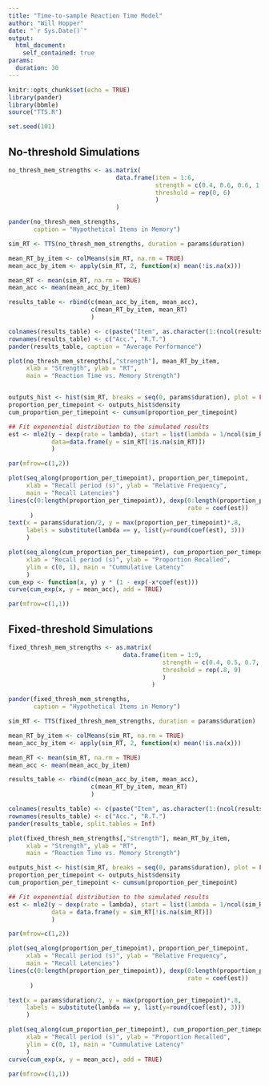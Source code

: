 ```yaml
---
title: "Time-to-sample Reaction Time Model"
author: "Will Hopper"
date: "`r Sys.Date()`"
output:
  html_document:
    self_contained: true
params:
  duration: 30
---
```


```r
knitr::opts_chunk$set(echo = TRUE)
library(pander)
library(bbmle)
source("TTS.R")
```

```r
set.seed(101)
```

## No-threshold Simulations
```r
no_thresh_mem_strengths <- as.matrix(
                              data.frame(item = 1:6,
                                         strength = c(0.4, 0.6, 0.6, 1.2, 1.2, 2.0),
                                         threshold = rep(0, 6)
                                         )
                              )
```

```r
pander(no_thresh_mem_strengths,
       caption = "Hypothetical Items in Memory")
```

```r
sim_RT <- TTS(no_thresh_mem_strengths, duration = params$duration)
```

```r
mean_RT_by_item <- colMeans(sim_RT, na.rm = TRUE)
mean_acc_by_item <- apply(sim_RT, 2, function(x) mean(!is.na(x)))

mean_RT <- mean(sim_RT, na.rm = TRUE)
mean_acc <- mean(mean_acc_by_item)

results_table <- rbind(c(mean_acc_by_item, mean_acc),
                       c(mean_RT_by_item, mean_RT)
                       )

colnames(results_table) <- c(paste("Item", as.character(1:(ncol(results_table)-1))), "Avg.")
rownames(results_table) <- c("Acc.", "R.T.")
pander(results_table, caption = "Average Performance")

plot(no_thresh_mem_strengths[,"strength"], mean_RT_by_item,
     xlab = "Strength", ylab = "RT",
     main = "Reaction Time vs. Memory Strength")


outputs_hist <- hist(sim_RT, breaks = seq(0, params$duration), plot = FALSE)
proportion_per_timepoint <- outputs_hist$density
cum_proportion_per_timepoint <- cumsum(proportion_per_timepoint)

## Fit exponential distribution to the simulated results
est <- mle2(y ~ dexp(rate = lambda), start = list(lambda = 1/ncol(sim_RT)),
            data=data.frame(y = sim_RT[!is.na(sim_RT)])
            )

par(mfrow=c(1,2))

plot(seq_along(proportion_per_timepoint), proportion_per_timepoint,
     xlab = "Recall period (s)", ylab = "Relative Frequency",
     main = "Recall Latencies")
lines(c(0:length(proportion_per_timepoint)), dexp(0:length(proportion_per_timepoint),
                                                  rate = coef(est))
      )
text(x = params$duration/2, y = max(proportion_per_timepoint)*.8,
     labels = substitute(lambda == y, list(y=round(coef(est), 3)))
     )

plot(seq_along(cum_proportion_per_timepoint), cum_proportion_per_timepoint,
     xlab = "Recall period (s)", ylab = "Proportion Recalled",
     ylim = c(0, 1), main = "Cummulative Latency"
     )
cum_exp <- function(x, y) y * (1 - exp(-x*coef(est)))
curve(cum_exp(x, y = mean_acc), add = TRUE)

par(mfrow=c(1,1))
```

## Fixed-threshold Simulations
```r
fixed_thresh_mem_strengths <- as.matrix(
                                data.frame(item = 1:9,
                                           strength = c(0.4, 0.5, 0.7, 0.9, 0.9, 1.0, 1.0, 1.8, 1.8),
                                           threshold = rep(.8, 9)
                                           )
                                        )
```

```r
pander(fixed_thresh_mem_strengths,
       caption = "Hypothetical Items in Memory")
```

```r
sim_RT <- TTS(fixed_thresh_mem_strengths, duration = params$duration)
```

```r
mean_RT_by_item <- colMeans(sim_RT, na.rm = TRUE)
mean_acc_by_item <- apply(sim_RT, 2, function(x) mean(!is.na(x)))

mean_RT <- mean(sim_RT, na.rm = TRUE)
mean_acc <- mean(mean_acc_by_item)

results_table <- rbind(c(mean_acc_by_item, mean_acc),
                       c(mean_RT_by_item, mean_RT)
                       )

colnames(results_table) <- c(paste("Item", as.character(1:(ncol(results_table)-1))), "Avg.")
rownames(results_table) <- c("Acc.", "R.T.")
pander(results_table, split.tables = Inf)

plot(fixed_thresh_mem_strengths[,"strength"], mean_RT_by_item,
     xlab = "Strength", ylab = "RT",
     main = "Reaction Time vs. Memory Strength")

outputs_hist <- hist(sim_RT, breaks = seq(0, params$duration), plot = FALSE)
proportion_per_timepoint <- outputs_hist$density
cum_proportion_per_timepoint <- cumsum(proportion_per_timepoint)

## Fit exponential distribution to the simulated results
est <- mle2(y ~ dexp(rate = lambda), start = list(lambda = 1/ncol(sim_RT)),
            data = data.frame(y = sim_RT[!is.na(sim_RT)])
            )

par(mfrow=c(1,2))

plot(seq_along(proportion_per_timepoint), proportion_per_timepoint,
     xlab = "Recall period (s)", ylab = "Relative Frequency",
     main = "Recall Latencies")
lines(c(0:length(proportion_per_timepoint)), dexp(0:length(proportion_per_timepoint),
                                                  rate = coef(est))
      )

text(x = params$duration/2, y = max(proportion_per_timepoint)*.8,
     labels = substitute(lambda == y, list(y=round(coef(est), 3)))
     )

plot(seq_along(cum_proportion_per_timepoint), cum_proportion_per_timepoint*mean_acc,
     xlab = "Recall period (s)", ylab = "Proportion Recalled",
     ylim = c(0, 1), main = "Cummulative Latency"
     )
curve(cum_exp(x, y = mean_acc), add = TRUE)

par(mfrow=c(1,1))
```